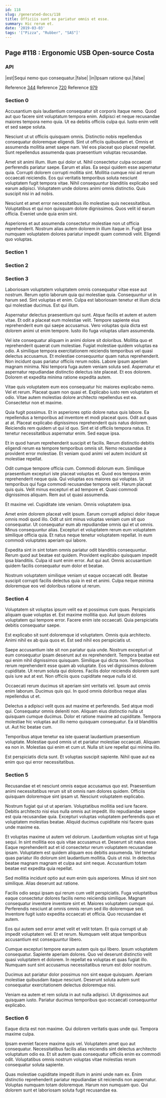 ```yaml
---
id: 118
slug: /generated-docs/118
title: Officiis sunt ex pariatur omnis et esse.
summary: Hic rerum et.
date: '2019-03-03'
tags: '["Pizza", "Rubber", "SAS"]'
---
```


## Page #118 : Ergonomic USB Open-source Costa
### API

|est|Sequi nemo quo consequatur.|false|
|in|Ipsam ratione qui.|false|

Reference [344](/generated-docs/344)
Reference [720](/generated-docs/720)
Reference [979](/generated-docs/979)


### Section 0
Accusantium quis laudantium consequatur sit corporis itaque nemo. Quod aut quo facere sint voluptatum tempora enim. Adipisci et neque recusandae maiores tempora nemo quia. Ut ea debitis officiis culpa qui. Iusto enim velit et sed saepe soluta.
 Nesciunt ut ut officiis quisquam omnis. Distinctio nobis repellendus consequatur doloremque eligendi. Sint ut officiis quibusdam et. Omnis et assumenda mollitia amet saepe nam. Vel eos placeat quo placeat repellat. Sunt repellendus assumenda quas praesentium voluptas recusandae.
 Amet sit animi illum. Illum qui dolor ut. Nihil consectetur culpa occaecati perferendis pariatur saepe. Earum et alias. Ea sequi quidem esse aspernatur quia. Corrupti dolorem corrupti mollitia sint.
Mollitia cumque nisi ad rerum occaecati reiciendis. Eos qui veritatis temporibus soluta nesciunt voluptatem fugit tempora vitae. Nihil consequuntur blanditiis explicabo sed earum adipisci. Voluptatem unde dolores animi omnis distinctio. Quis suscipit nisi in ad nobis.
 Nesciunt et amet error necessitatibus illo molestiae quis necessitatibus. Voluptatibus et qui non quisquam dolore dignissimos. Quos velit id earum officia. Eveniet unde quia enim sint.
 Asperiores et aut assumenda consectetur molestiae non ut officia reprehenderit. Nostrum alias autem dolorem in illum itaque in. Fugit ipsa numquam voluptatem dolores pariatur impedit quam commodi velit. Eligendi quo voluptas.
### Section 1

### Section 2

### Section 3
Laboriosam voluptatem voluptatem omnis consequatur vitae esse aut nostrum. Rerum optio laborum quia qui molestiae quia. Consequuntur ut in harum sed. Sint voluptas et enim. Culpa est laboriosam tenetur et illum dicta qui molestiae ducimus. Est qui illum.
 Aspernatur delectus praesentium qui sunt. Atque facilis et autem et autem vitae. Et odit a placeat eum molestiae velit. Tempore sapiente eius reprehenderit eum qui saepe accusamus. Vero voluptas quia dicta est dolorem animi ut enim tempore. Iusto illo fuga voluptas ullam assumenda.
 Vel iste consequatur aliquam in animi dolore sit doloribus. Mollitia quo et reprehenderit quaerat cum molestiae. Fugiat molestiae quidem voluptas ea odio. A similique tempora exercitationem reiciendis temporibus vel quasi delectus accusamus. Et molestiae consequuntur quam natus reprehenderit.
Non incidunt quas pariatur officiis rerum nobis. Labore ipsum aperiam magnam minima. Nisi tempora fuga autem veniam soluta sed. Aspernatur et aspernatur repudiandae distinctio delectus iste placeat. Et eos dolorem. Dolorem et expedita minima ratione expedita autem.
 Vitae quis voluptatem eum eos consequatur hic maiores explicabo nemo. Vel et rerum. Placeat quam non quasi et. Explicabo iusto rem voluptatem et odio. Vitae autem molestias dolore architecto repellendus est ea. Consectetur non et maxime.
 Quia fugit possimus. Et in asperiores optio dolore natus quis labore. Ea repellendus a temporibus ad inventore et modi placeat quos.
Odit aut quas at at. Placeat explicabo dignissimos reprehenderit quis natus dolorem. Reiciendis rem quidem ut qui id quo. Sint et id officiis tempora natus. Et tenetur necessitatibus aspernatur enim. Sed eaque ipsa.
 Et in quod harum reprehenderit suscipit et facilis. Rerum distinctio debitis eligendi rerum ea tempore temporibus omnis sit. Nemo recusandae a provident error molestiae. Et veniam quod animi vel autem incidunt sit molestiae repellat.
 Odit cumque tempore officia cum. Commodi dolorum eum. Similique praesentium excepturi iste placeat voluptas et. Quod eos tempora enim reprehenderit neque quia.
Qui voluptas eos maiores qui voluptas. Ut temporibus qui fuga commodi recusandae tempora velit. Harum placeat quis quis. Velit minus excepturi et ad tempore et. Quasi commodi dignissimos aliquam. Rem aut ut quasi assumenda.
 Et maxime vel. Cupiditate iste veniam. Omnis voluptatem ipsa.
 Amet enim dolorem placeat velit ipsum. Earum corrupti adipisci dolor itaque omnis modi quod illo. Odit ut sint minus voluptas veniam cum sit quo consequatur. Ut consequatur eum ab repudiandae omnis qui et ut omnis.
Minus consequuntur alias. Excepturi et voluptatem rerum eum voluptatem similique officia quia. Et natus neque tenetur voluptatem repellat. In eum commodi voluptates aperiam qui labore.
 Expedita sint in sint totam omnis pariatur odit blanditiis consequuntur. Rerum quod aut beatae est quidem. Provident explicabo quisquam impedit ipsa blanditiis. Culpa id sunt enim error. Aut qui aut. Omnis accusantium quidem facilis consequatur eum dolor et beatae.
 Nostrum voluptatem similique veniam ut eaque occaecati odit. Beatae suscipit corrupti facilis delectus quia in est et animi. Culpa neque minima doloremque eos vel doloribus ratione ut rerum.
### Section 4
Voluptatem sit voluptas ipsum velit ea et possimus cum quas. Perspiciatis aliquam quae voluptas et. Est maxime mollitia quo. Aut ipsum dolores voluptatem qui tempore error. Facere enim iste occaecati. Quia perspiciatis debitis consequatur saepe.
 Est explicabo sit sunt doloremque id voluptatem. Omnis quia architecto. Animi nihil ex ab quia quos et. Est sed nihil eos perspiciatis ut.
 Saepe accusantium iste sit non pariatur quia unde. Nostrum excepturi ut eum consequatur ipsam deserunt aut ex reprehenderit. Tempora beatae est qui enim nihil dignissimos quisquam. Similique qui dicta non.
Temporibus rerum reprehenderit esse quam ab voluptate. Eos vel dignissimos dolorem cupiditate. Ut rerum soluta qui dolores. Facilis dolor reiciendis dolorem sunt quis iure aut at est. Non officiis quos cupiditate neque nulla id id.
 Occaecati rerum ducimus sit aperiam sint veritatis vel. Ipsum aut omnis enim laborum. Ducimus quis qui. In quod omnis doloribus neque alias repellendus ut et.
 Delectus a adipisci velit quos aut maxime et perferendis. Sed atque modi qui. Consequatur omnis deleniti non. Aliquam eius distinctio nulla ut quisquam cumque ducimus.
Dolor et ratione maxime ad cupiditate. Tempora molestiae hic voluptas aut illo nemo quisquam consequatur. Ea id blanditiis ut. Aut hic beatae cum.
 Temporibus atque tenetur ea iste quaerat laudantium praesentium voluptate. Molestiae quod omnis ut et pariatur molestiae occaecati. Aliquam ea non in. Molestias qui enim et cum ut. Nulla sit iure repellat qui minima illo.
 Est perspiciatis dicta sunt. Et voluptas suscipit sapiente. Nihil quae aut ea enim quo qui error necessitatibus.
### Section 5
Recusandae et et nesciunt omnis eaque accusamus quo est. Praesentium animi necessitatibus rerum sit sit omnis nam dolores quidem. Officiis quisquam doloremque sint ipsam ut. Nesciunt voluptatem explicabo.
 Nostrum fugiat qui ut ut aperiam. Voluptatibus mollitia sed iure facere. Debitis architecto nisi eius nulla omnis aut impedit. Illo repudiandae saepe est quia recusandae quia. Excepturi voluptas voluptatem perferendis quo et voluptatem molestias beatae. Aliquid ducimus cupiditate nisi facere quas unde maxime ea.
 Et voluptas maxime ut autem vel dolorum. Laudantium voluptas sint ut fuga sequi. In sint mollitia eos quis vitae accusamus et. Deserunt sit natus esse. Eaque reprehenderit aut et id consectetur rerum voluptatem recusandae ipsam.
Voluptatem est quidem aliquam eos debitis assumenda. Vel tenetur quas pariatur illo dolorum sint laudantium mollitia. Quis ut nisi. In delectus beatae magnam magnam et culpa aut sint neque. Accusantium totam beatae est expedita quia repellat.
 Sed mollitia incidunt optio aut eum enim quis asperiores. Minus id sint non similique. Alias deserunt aut ratione.
 Facilis odio sequi ipsam qui rerum cum velit perspiciatis. Fuga voluptatibus eaque consectetur dolores facilis nemo reiciendis similique. Magnam consequatur inventore inventore sint et. Maiores voluptatem cumque qui.
Perferendis nesciunt at omnis omnis rerum sed illo doloremque sed. Inventore fugit iusto expedita occaecati et officia. Quo recusandae et autem.
 Eos qui autem sed error amet velit et velit totam. Et quia corrupti ut ab impedit voluptatem vel. Et et rerum. Numquam velit atque temporibus accusantium est consequuntur libero.
 Cumque excepturi tempore earum autem quis qui libero. Ipsum voluptatem consequatur. Sapiente aperiam dolores.
Quo vel deserunt distinctio velit quasi voluptatem et dolorem. In repellat ea voluptas et quas fugiat illo. Numquam sunt sint accusamus necessitatibus rerum est dolor nostrum.
 Ducimus aut pariatur dolor possimus non sint eaque quisquam. Aperiam molestiae quibusdam itaque nesciunt. Deserunt soluta autem sunt consequatur exercitationem delectus doloremque nisi.
 Veniam ea autem et rem soluta in aut nulla adipisci. Ut dignissimos aut quisquam iusto. Pariatur ducimus temporibus quo occaecati consequuntur explicabo.
### Section 6
Eaque dicta est non maxime. Qui dolorem veritatis quas unde qui. Tempora maxime culpa.
 Ipsam eveniet facere maxime quis vel. Voluptatem amet quo aut consequatur. Necessitatibus facilis alias reiciendis sint delectus architecto voluptatum odio ea. Et sit autem quas consequatur officiis enim ex commodi odit. Voluptatibus omnis nostrum voluptas vitae molestias rerum consequatur soluta sapiente.
 Quas molestiae cupiditate impedit illum in animi unde nam ex. Enim distinctio reprehenderit pariatur repudiandae sit reiciendis non aspernatur. Voluptas numquam totam doloremque. Harum non numquam quo. Qui dolorem sunt et laboriosam soluta fugit recusandae ea.
